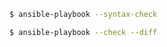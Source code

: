 <CodeSurferLayout>


```bash
$ ansible-playbook --syntax-check

$ ansible-playbook --check --diff
```

```diff 1[20:99] subtitle="Linting is alway useful"
```

```diff 3[20:27] subtitle="Do not perform changes, try to show changes"
```

```diff 3[28:99] subtitle="Show differences in files and templates"
```


</CodeSurferLayout>
